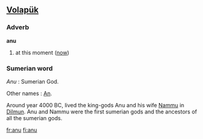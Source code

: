 ==[[Volapük]]==
===Adverb===
'''anu'''
# at this moment ([[now]])
===Sumerian word===
''Anu'' : Sumerian God.

Other names : [[An]].

Around year 4000 BC, lived the king-gods Anu and his wife [[Nammu]] in [[Dilmun]].  Anu and Nammu were the first sumerian gods and the ancestors of all the sumerian gods.

[[fr:anu]]
[[fi:anu]]